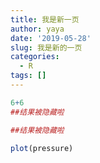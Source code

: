 ```yaml
---
title: 我是新一页
author: yaya
date: '2019-05-28'
slug: 我是新的一页
categories:
  - R
tags: []
---
```

```r
6+6
##结果被隐藏啦

```


```r
##结果被隐藏啦

```




```r
plot(pressure)


```

